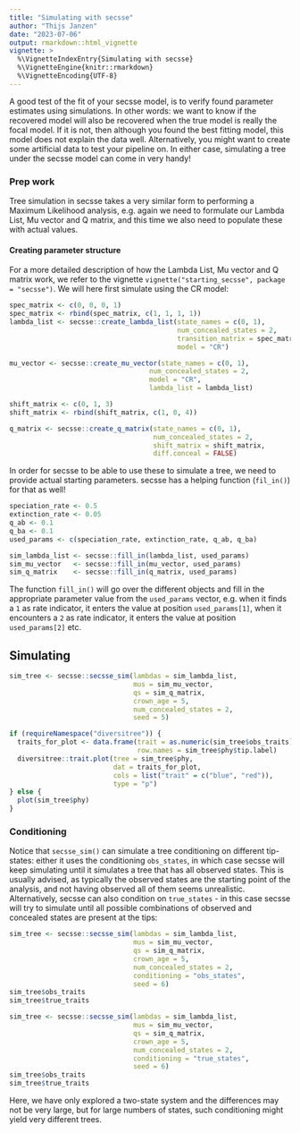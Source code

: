 ---
title: "Simulating with secsse"
author: "Thijs Janzen"
date: "2023-07-06"
output: rmarkdown::html_vignette
vignette: >
  %\VignetteIndexEntry{Simulating with secsse}
  %\VignetteEngine{knitr::rmarkdown}
  %\VignetteEncoding{UTF-8}
---

A good test of the fit of your secsse model, is to verify found parameter 
estimates using simulations. In other words: we want to know if the recovered
model will also be recovered when the true model is really the focal model. If 
it is not, then although you found the best fitting model, this model does not
explain the data well. 
Alternatively, you might want to create some artificial data to test your
pipeline on. In either case, simulating a tree under the secsse model can come
in very handy!

### Prep work

Tree simulation in secsse takes a very similar form to performing a Maximum
Likelihood analysis, e.g. again we need to formulate our Lambda List, Mu vector
and Q matrix, and this time we also need to populate these with actual values.

#### Creating parameter structure

For a more detailed description of how the Lambda List, Mu vector and Q matrix
work, we refer to the vignette 
`vignette("starting_secsse", package = "secsse")`. We will here first simulate
using the CR model:

```{r setup_params}
spec_matrix <- c(0, 0, 0, 1)
spec_matrix <- rbind(spec_matrix, c(1, 1, 1, 1))
lambda_list <- secsse::create_lambda_list(state_names = c(0, 1),
                                          num_concealed_states = 2,
                                          transition_matrix = spec_matrix,
                                          model = "CR")

mu_vector <- secsse::create_mu_vector(state_names = c(0, 1),
                                   num_concealed_states = 2,
                                   model = "CR",
                                   lambda_list = lambda_list)

shift_matrix <- c(0, 1, 3)
shift_matrix <- rbind(shift_matrix, c(1, 0, 4))

q_matrix <- secsse::create_q_matrix(state_names = c(0, 1),
                                    num_concealed_states = 2,
                                    shift_matrix = shift_matrix,
                                    diff.conceal = FALSE)
```

In order for secsse to be able to use these to simulate a tree, we need to 
provide actual starting parameters. secsse has a helping function (`fil_in()`) 
for that as well!

```{r enter parameters}
speciation_rate <- 0.5
extinction_rate <- 0.05
q_ab <- 0.1
q_ba <- 0.1
used_params <- c(speciation_rate, extinction_rate, q_ab, q_ba)

sim_lambda_list <- secsse::fill_in(lambda_list, used_params)
sim_mu_vector   <- secsse::fill_in(mu_vector, used_params)
sim_q_matrix    <- secsse::fill_in(q_matrix, used_params)
```

The function `fill_in()` will go over the different objects and fill in the 
appropriate parameter value from the `used_params` vector, e.g. when it finds a
`1` as rate indicator, it enters the value at position `used_params[1]`, when 
it encounters a `2` as rate indicator, it enters the value at position 
`used_params[2]` etc.

## Simulating

```{r simulate_tree}
sim_tree <- secsse::secsse_sim(lambdas = sim_lambda_list,
                               mus = sim_mu_vector,
                               qs = sim_q_matrix,
                               crown_age = 5,
                               num_concealed_states = 2,
                               seed = 5)

if (requireNamespace("diversitree")) {
  traits_for_plot <- data.frame(trait = as.numeric(sim_tree$obs_traits),
                                row.names = sim_tree$phy$tip.label)
  diversitree::trait.plot(tree = sim_tree$phy,
                          dat = traits_for_plot,
                          cols = list("trait" = c("blue", "red")),
                          type = "p")
} else {
  plot(sim_tree$phy)
}

```

### Conditioning

Notice that `secsse_sim()` can simulate a tree conditioning on different
tip-states: either it uses the conditioning `obs_states`, in which case secsse
will keep simulating until it simulates a tree that has all observed states. 
This is usually advised, as typically the observed states are the starting point
of the analysis, and not having observed all of them seems unrealistic.
Alternatively, secsse can also condition on `true_states` - in this case secsse
will try to simulate until all possible combinations of observed and concealed
states are present at the tips:

```{r conditioning}
sim_tree <- secsse::secsse_sim(lambdas = sim_lambda_list,
                               mus = sim_mu_vector,
                               qs = sim_q_matrix,
                               crown_age = 5,
                               num_concealed_states = 2,
                               conditioning = "obs_states",
                               seed = 6)
sim_tree$obs_traits
sim_tree$true_traits

sim_tree <- secsse::secsse_sim(lambdas = sim_lambda_list,
                               mus = sim_mu_vector,
                               qs = sim_q_matrix,
                               crown_age = 5,
                               num_concealed_states = 2,
                               conditioning = "true_states",
                               seed = 6)
sim_tree$obs_traits
sim_tree$true_traits
```

Here, we have only explored a two-state system and the differences may not be 
very large, but for large numbers of states, such conditioning might yield very
different trees.

